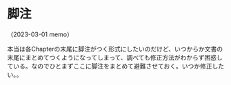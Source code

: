 # 脚注 {#footnote}

（2023-03-01 memo）

本当は各Chapterの末尾に脚注がつく形式にしたいのだけど、いつからか文書の末尾にまとめてつくようになってしまって、調べても修正方法がわからず困惑している。なのでひとまずここに脚注をまとめて避難させておく。いつか修正したい。。
